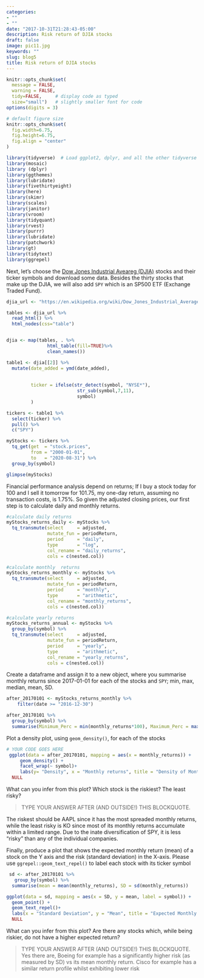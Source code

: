 ```yaml
---
categories:
- ""
- ""
date: "2017-10-31T21:28:43-05:00"
description: Risk return of DJIA stocks
draft: false
image: pic11.jpg
keywords: ""
slug: blog5
title: Risk return of DJIA stocks
---
```


```r
knitr::opts_chunk$set(
  message = FALSE, 
  warning = FALSE, 
  tidy=FALSE,     # display code as typed
  size="small")   # slightly smaller font for code
options(digits = 3)

# default figure size
knitr::opts_chunk$set(
  fig.width=6.75, 
  fig.height=6.75,
  fig.align = "center"
)
```


```r
library(tidyverse)  # Load ggplot2, dplyr, and all the other tidyverse packages
library(mosaic)
library (dplyr)
library(ggthemes)
library(lubridate)
library(fivethirtyeight)
library(here)
library(skimr)
library(scales)
library(janitor)
library(vroom)
library(tidyquant)
library(rvest)    
library(purrr)  
library(lubridate)
library(patchwork)
library(gt)
library(tidytext)
library(ggrepel)

```


Next, let's choose the [Dow Jones Industrial Aveareg (DJIA)](https://en.wikipedia.org/wiki/Dow_Jones_Industrial_Average) stocks and their ticker symbols and download some data. Besides the thirty stocks that make up the DJIA, we will also add `SPY` which is an SP500 ETF (Exchange Traded Fund).


```r

djia_url <- "https://en.wikipedia.org/wiki/Dow_Jones_Industrial_Average"

tables <- djia_url %>% 
  read_html() %>% 
  html_nodes(css="table")


djia <- map(tables, . %>% 
               html_table(fill=TRUE)%>% 
               clean_names())

table1 <- djia[[2]] %>%
  mutate(date_added = ymd(date_added),
         
    
         ticker = ifelse(str_detect(symbol, "NYSE*"),
                          str_sub(symbol,7,11),
                          symbol)
         )

tickers <- table1 %>% 
  select(ticker) %>% 
  pull() %>%
  c("SPY")

```




```r

myStocks <- tickers %>% 
  tq_get(get  = "stock.prices",
         from = "2000-01-01",
         to   = "2020-08-31") %>%
  group_by(symbol) 

glimpse(myStocks) 
```

Financial performance analysis depend on returns; If I buy a stock today for 100 and I sell it tomorrow for 101.75, my one-day return, assuming no transaction costs, is 1.75%. So given the adjusted closing prices, our first step is to calculate daily and monthly returns.


```r
#calculate daily returns
myStocks_returns_daily <- myStocks %>%
  tq_transmute(select     = adjusted, 
               mutate_fun = periodReturn, 
               period     = "daily", 
               type       = "log",
               col_rename = "daily_returns",
               cols = c(nested.col))  

#calculate monthly  returns
myStocks_returns_monthly <- myStocks %>%
  tq_transmute(select     = adjusted, 
               mutate_fun = periodReturn, 
               period     = "monthly", 
               type       = "arithmetic",
               col_rename = "monthly_returns",
               cols = c(nested.col)) 

#calculate yearly returns
myStocks_returns_annual <- myStocks %>%
  group_by(symbol) %>%
  tq_transmute(select     = adjusted, 
               mutate_fun = periodReturn, 
               period     = "yearly", 
               type       = "arithmetic",
               col_rename = "yearly_returns",
               cols = c(nested.col))
```

Create a dataframe and assign it to a new object, where you summarise monthly returns since 2017-01-01 for each of the stocks and `SPY`; min, max, median, mean, SD.

```r

after_20170101 <- myStocks_returns_monthly %>%
    filter(date >= "2016-12-30")

after_20170101 %>%
  group_by(symbol) %>%
  summarise(Minimum_Perc = min(monthly_returns*100), Maximum_Perc = max(monthly_returns*100), Median_Perc = median(monthly_returns*100), Mean_Perc = mean(monthly_returns*100), Standard_Deviation_Perc = sd(monthly_returns*100))
```


Plot a density plot, using `geom_density()`, for each of the stocks
```r

# YOUR CODE GOES HERE
 ggplot(data = after_20170101, mapping = aes(x = monthly_returns)) + 
     geom_density() +
     facet_wrap(~ symbol)+
     labs(y= "Density", x = "Monthly returns", title = "Density of Monthly Returns by Company")+
  NULL


```

What can you infer from this plot? Which stock is the riskiest? The least risky? 

> TYPE YOUR ANSWER AFTER (AND OUTSIDE!) THIS BLOCKQUOTE.

The riskest should be AAPL since it has the most spreaded monthly returns, while the least risky is KO since most of its monthly returns accumulate within a limited range. Due to the inate diversification of SPY, it is less "risky" than any of the individual companies.

Finally, produce a plot that shows the expected monthly return (mean) of a stock on the Y axis and the risk (standard deviation) in the X-axis. Please use `ggrepel::geom_text_repel()` to label each stock with its ticker symbol

```r

 sd <- after_20170101 %>%
   group_by(symbol) %>%
  summarise(mean = mean(monthly_returns), SD = sd(monthly_returns))

ggplot(data = sd, mapping = aes(x = SD, y = mean, label = symbol)) +
  geom_point() +
  geom_text_repel()+
  labs(x = "Standard Deviation", y = "Mean", title = "Expected Monthly Return vs Risk")+
  NULL
```

What can you infer from this plot? Are there any stocks which, while being riskier, do not have a higher expected return?

> TYPE YOUR ANSWER AFTER (AND OUTSIDE!) THIS BLOCKQUOTE.
Yes there are, Boeing for example has a significantly higher risk (as measured by SD) vs its mean monthly return. Cisco for example has a similar return profile whilst exhibiting lower risk


